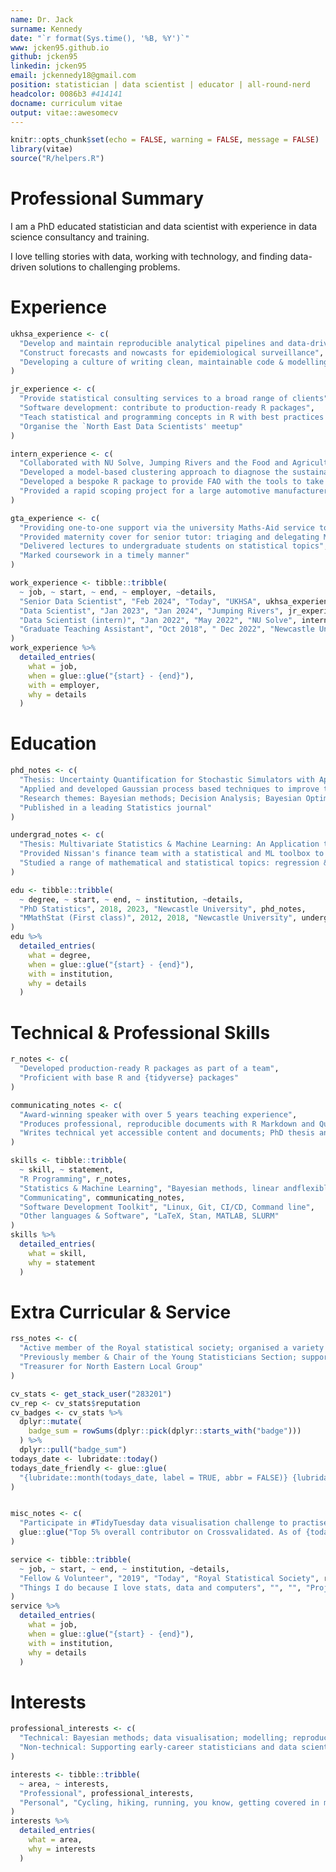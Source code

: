 ```yaml
---
name: Dr. Jack
surname: Kennedy
date: "`r format(Sys.time(), '%B, %Y')`"
www: jcken95.github.io
github: jcken95
linkedin: jcken95
email: jckennedy18@gmail.com
position: statistician | data scientist | educator | all-round-nerd
headcolor: 0086b3 #414141
docname: curriculum vitae
output: vitae::awesomecv
---
```


```r
knitr::opts_chunk$set(echo = FALSE, warning = FALSE, message = FALSE)
library(vitae)
source("R/helpers.R")
```

# Professional Summary

I am a PhD educated statistician and data scientist with experience in data science consultancy and training.

I love telling stories with data, working with technology, and finding data-driven solutions to challenging problems.

# Experience

```r

ukhsa_experience <- c(
  "Develop and maintain reproducible analytical pipelines and data-driven products",
  "Construct forecasts and nowcasts for epidemiological surveillance",
  "Developing a culture of writing clean, maintainable code & modelling pipelines"
)

jr_experience <- c(
  "Provide statistical consulting services to a broad range of clients",
  "Software development: contribute to production-ready R packages",
  "Teach statistical and programming concepts in R with best practices front and centre to academia, industry and government",
  "Organise the `North East Data Scientists' meetup"
)

intern_experience <- c(
  "Collaborated with NU Solve, Jumping Rivers and the Food and Agricultural Organisation (UN)",
  "Developed a model-based clustering approach to diagnose the sustainability of fish populations across the world",
  "Developed a bespoke R package to provide FAO with the tools to take the developed methods forward",
  "Provided a rapid scoping project for a large automotive manufacturer"
)

gta_experience <- c(
  "Providing one-to-one support via the university Maths-Aid service to students; queries ranging from `How to calculate a percentage?' to `Which test is most appropriate for my data?' and `How to solve this differential equation?'", # nolint: line length linter
  "Provided maternity cover for senior tutor: triaging and delegating Maths-Aid appointments",
  "Delivered lectures to undergraduate students on statistical topics",
  "Marked coursework in a timely manner"
)

work_experience <- tibble::tribble(
  ~ job, ~ start, ~ end, ~ employer, ~details,
  "Senior Data Scientist", "Feb 2024", "Today", "UKHSA", ukhsa_experience,
  "Data Scientist", "Jan 2023", "Jan 2024", "Jumping Rivers", jr_experience,
  "Data Scientist (intern)", "Jan 2022", "May 2022", "NU Solve", intern_experience,
  "Graduate Teaching Assistant", "Oct 2018", " Dec 2022", "Newcastle University", gta_experience
)
work_experience %>%
  detailed_entries(
    what = job,
    when = glue::glue("{start} - {end}"),
    with = employer,
    why = details
  )
```

# Education

```r

phd_notes <- c(
  "Thesis: Uncertainty Quantification for Stochastic Simulators with Application to Offshore Wind Farms",
  "Applied and developed Gaussian process based techniques to improve the efficiency of stochastic simulation experiments",
  "Research themes: Bayesian methods; Decision Analysis; Bayesian Optimisation; Emulation; Gaussian Processes",
  "Published in a leading Statistics journal"
)

undergrad_notes <- c(
  "Thesis: Multivariate Statistics & Machine Learning: An Application to Product Costing in Nissan",
  "Provided Nissan's finance team with a statistical and ML toolbox to help them understand their data; regression for fast product costing; dimension reduction and clustering for outlier detection", # nolint: line length linter
  "Studied a range of mathematical and statistical topics: regression & statistical modelling; Markov models; time series; queuing theory; extreme value theory; flexible regression; multivariate methods" # nolint: line length linter
)

edu <- tibble::tribble(
  ~ degree, ~ start, ~ end, ~ institution, ~details,
  "PhD Statistics", 2018, 2023, "Newcastle University", phd_notes,
  "MMathStat (First class)", 2012, 2018, "Newcastle University", undergrad_notes,
)
edu %>%
  detailed_entries(
    what = degree,
    when = glue::glue("{start} - {end}"),
    with = institution,
    why = details
  )
```

# Technical & Professional Skills

```r
r_notes <- c(
  "Developed production-ready R packages as part of a team",
  "Proficient with base R and {tidyverse} packages"
)

communicating_notes <- c(
  "Award-winning speaker with over 5 years teaching experience",
  "Produces professional, reproducible documents with R Markdown and Quarto",
  "Writes technical yet accessible content and documents; PhD thesis and blog posts described as accessible"
)

skills <- tibble::tribble(
  ~ skill, ~ statement,
  "R Programming", r_notes,
  "Statistics & Machine Learning", "Bayesian methods, linear andflexible regression, Bayesian optimisation, clustering, classification, inference, prediction", # nolint: line length linter
  "Communicating", communicating_notes,
  "Software Development Toolkit", "Linux, Git, CI/CD, Command line",
  "Other languages & Software", "LaTeX, Stan, MATLAB, SLURM"
)
skills %>%
  detailed_entries(
    what = skill,
    why = statement
  )
```

# Extra Curricular & Service

```r

rss_notes <- c(
  "Active member of the Royal statistical society; organised a variety of in-person and online events; collaborating with Head of Conferences and Events to organise conference sessions", # nolint: line length linter
  "Previously member & Chair of the Young Statisticians Section; supporting early-career statisticians and data scientists, overseeing a team of 12 volunteers",
  "Treasurer for North Eastern Local Group"
)

cv_stats <- get_stack_user("283201")
cv_rep <- cv_stats$reputation
cv_badges <- cv_stats %>%
  dplyr::mutate(
    badge_sum = rowSums(dplyr::pick(dplyr::starts_with("badge")))
  ) %>%
  dplyr::pull("badge_sum")
todays_date <- lubridate::today()
todays_date_friendly <- glue::glue(
  "{lubridate::month(todays_date, label = TRUE, abbr = FALSE)} {lubridate::year(todays_date)}"
)


misc_notes <- c(
  "Participate in #TidyTuesday data visualisation challenge to practise visualisation and learn new-to-me R packages; see github profile for portfolio", # nolint: line length linter
  glue::glue("Top 5% overall contributor on Crossvalidated. As of {todays_date_friendly} gained {cv_stats$reputation} reputation and {cv_badges} badges") # nolint: line length linter
)

service <- tibble::tribble(
  ~ job, ~ start, ~ end, ~ institution, ~details,
  "Fellow & Volunteer", "2019", "Today", "Royal Statistical Society", rss_notes,
  "Things I do because I love stats, data and computers", "", "", "Projects & Online Activity", misc_notes,
)
service %>%
  detailed_entries(
    what = job,
    when = glue::glue("{start} - {end}"),
    with = institution,
    why = details
  )

```

# Interests

```r
professional_interests <- c(
  "Technical: Bayesian methods; data visualisation; modelling; reproducibility",
  "Non-technical: Supporting early-career statisticians and data scientists; communicating statistics"
)

interests <- tibble::tribble(
  ~ area, ~ interests,
  "Professional", professional_interests,
  "Personal", "Cycling, hiking, running, you know, getting covered in mud"
)
interests %>%
  detailed_entries(
    what = area,
    why = interests
  )
```
